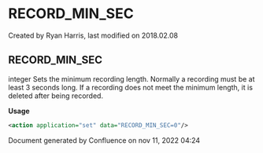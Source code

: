 
# RECORD_MIN_SEC 

 Created by  Ryan Harris, last modified on 2018.02.08

## RECORD_MIN_SEC

integer Sets the minimum recording length. Normally a recording must be at least 3 seconds long. If a recording does not meet the minimum length, it is deleted after being recorded.

**Usage**

```xml
<action application="set" data="RECORD_MIN_SEC=0"/>
```

Document generated by Confluence on nov 11, 2022 04:24
